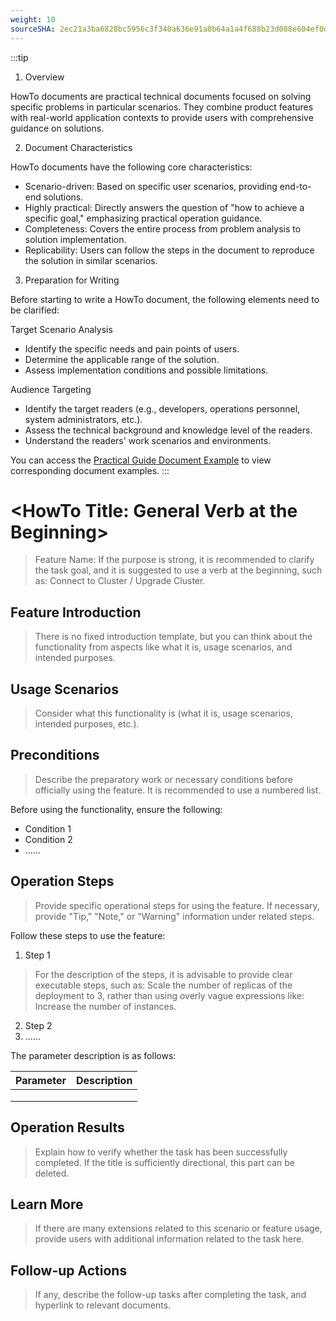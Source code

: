 ```yaml
---
weight: 10
sourceSHA: 2ec21a3ba6828bc5956c3f340a636e91a0b64a1a4f688b23d088e604ef0dfc32
---
```


:::tip
1. Overview

HowTo documents are practical technical documents focused on solving specific problems in particular scenarios. They combine product features with real-world application contexts to provide users with comprehensive guidance on solutions.

2. Document Characteristics

HowTo documents have the following core characteristics:

- Scenario-driven: Based on specific user scenarios, providing end-to-end solutions.
- Highly practical: Directly answers the question of "how to achieve a specific goal," emphasizing practical operation guidance.
- Completeness: Covers the entire process from problem analysis to solution implementation.
- Replicability: Users can follow the steps in the document to reproduce the solution in similar scenarios.

3. Preparation for Writing

Before starting to write a HowTo document, the following elements need to be clarified:

Target Scenario Analysis

- Identify the specific needs and pain points of users.
- Determine the applicable range of the solution.
- Assess implementation conditions and possible limitations.

Audience Targeting

- Identify the target readers (e.g., developers, operations personnel, system administrators, etc.).
- Assess the technical background and knowledge level of the readers.
- Understand the readers' work scenarios and environments.

You can access the [Practical Guide Document Example](https://product-doc-guide.alauda.cn/template/howto/example.html) to view corresponding document examples.
:::

# \<HowTo Title: General Verb at the Beginning>

> Feature Name: If the purpose is strong, it is recommended to clarify the task goal, and it is suggested to use a verb at the beginning, such as: Connect to Cluster / Upgrade Cluster.

## Feature Introduction

> There is no fixed introduction template, but you can think about the functionality from aspects like what it is, usage scenarios, and intended purposes.

## Usage Scenarios

> Consider what this functionality is (what it is, usage scenarios, intended purposes, etc.).

## Preconditions

> Describe the preparatory work or necessary conditions before officially using the feature. It is recommended to use a numbered list.

Before using the functionality, ensure the following:

- Condition 1
- Condition 2
- ......

## Operation Steps

> Provide specific operational steps for using the feature. If necessary, provide "Tip," "Note," or "Warning" information under related steps.

Follow these steps to use the feature:

1. Step 1

> For the description of the steps, it is advisable to provide clear executable steps, such as: Scale the number of replicas of the deployment to 3, rather than using overly vague expressions like: Increase the number of instances.

2. Step 2
3. ......

The parameter description is as follows:

| **Parameter** | **Description** |
| ------ | ------ |
|        |        |
|        |        |
|        |        |

## Operation Results

> Explain how to verify whether the task has been successfully completed. If the title is sufficiently directional, this part can be deleted.

## Learn More

> If there are many extensions related to this scenario or feature usage, provide users with additional information related to the task here.

## Follow-up Actions

> If any, describe the follow-up tasks after completing the task, and hyperlink to relevant documents.
